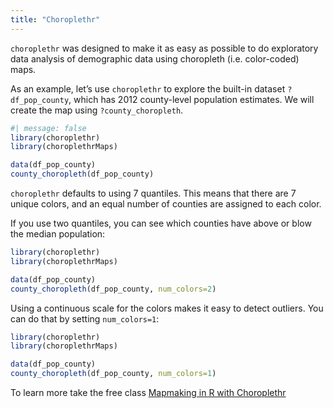 ```yaml
---
title: "Choroplethr"
---
```


`choroplethr` was designed to make it as easy as possible to do exploratory data analysis of demographic data using choropleth (i.e. color-coded) maps. 

As an example, let's use `choroplethr` to explore the built-in dataset `?df_pop_county`, which has 2012 county-level population estimates. We will create the map using `?county_choropleth`.

```r
#| message: false
library(choroplethr)
library(choroplethrMaps)

data(df_pop_county)
county_choropleth(df_pop_county)
```
`choroplethr` defaults to using 7 quantiles. This means that there are 7 unique colors, and an equal number of counties are assigned to each color. 

If you use two quantiles, you can see which counties have above or blow the median
population:
```r
library(choroplethr)
library(choroplethrMaps)

data(df_pop_county)
county_choropleth(df_pop_county, num_colors=2)
```

Using a continuous scale for the colors makes it easy to detect outliers. You can
do that by setting `num_colors=1`:

```r
library(choroplethr)
library(choroplethrMaps)

data(df_pop_county)
county_choropleth(df_pop_county, num_colors=1)
```

To learn more take the free class [Mapmaking in R with Choroplethr](https://ari-lamsteins-courses.thinkific.com/courses/mapmaking-in-r-with-choroplethr)